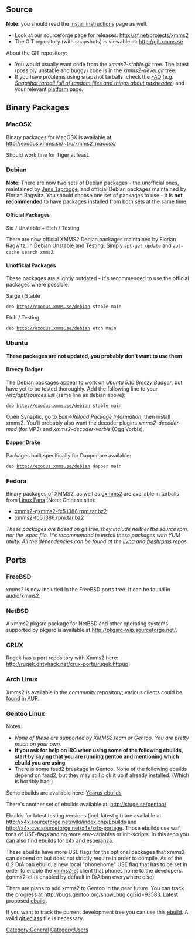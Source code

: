 {{ReleaseStatus}}
== Source ==
'''Note''': you should read the [[Install instructions]] page as well.
* Look at our sourceforge page for releases: http://sf.net/projects/xmms2
* The GIT repository (with snapshots) is viewable at: http://git.xmms.se

About the GIT repository:
* You would usually want code from the ''xmms2-stable.git'' tree. The latest (possibly unstable and buggy) code is in the ''xmms2-devel.git'' tree.
* If you have problems using snapshot tarballs, check the [[FAQ]] (e.g. ''[[FAQ#Snapshot_tarball_full_of_random_files_and_things_about_.27paxheader.27 | Snapshot tarball full of random files and things about paxheader]]'') and your relevant [[:Category:Platforms | platform]] page.

== Binary Packages ==

=== MacOSX ===

Binary packages for MacOSX is available at http://exodus.xmms.se/~tru/xmms2_macosx/

Should work fine for Tiger at least.

=== Debian ===
'''Note''': There are now two sets of Debian packages - the unofficial ones, maintained by [[Jens Taprogge]], and official Debian packages maintained by Florian Ragwitz. You should choose one set of packages to use - it is '''not recommended''' to have packages installed from both sets at the same time.

==== Official Packages ====
; Sid / Unstable + Etch / Testing
There are now official XMMS2 Debian packages maintained by Florian Ragwitz, in Debian Unstable and Testing. Simply <code>apt-get update</code> and <code>apt-cache search xmms2</code>.

==== Unofficial Packages ====
These packages are slightly outdated - it's recommended to use the official packages where possible.
; Sarge / Stable
 deb http://exodus.xmms.se/debian stable main

; Etch / Testing
 deb http://exodus.xmms.se/debian etch main

=== Ubuntu ===

'''These packages are not updated, you probably don't want to use them'''

==== Breezy Badger ====
The Debian packages appear to work on ''Ubuntu 5.10 Breezy Badger'', but have yet to be tested thoroughly.
Add the following line to your ''/etc/apt/sources.list'' (same line as debian above):
 deb http://exodus.xmms.se/debian stable main

Open Synaptic, go to ''Edit->Reload Package Information'', then install xmms2.  You'll probably also want the decoder plugins ''xmms2-decoder-mad'' (for MP3) and ''xmms2-decoder-vorbis'' (Ogg Vorbis).

==== Dapper Drake ====
Packages built specifically for Dapper are available:
 deb http://exodus.xmms.se/debian dapper main

=== Fedora ===

Binary packages of XMMS2, as well as [[Client:gxmms2 | gxmms2]] are available in tarballs from [http://www.linuxfans.org Linux Fans] (Note: Chinese site):

* [http://www.linuxfans.org/nuke/modules.php?name=Site_Downloads&op=mydown&did=4288 xmms2-gxmms2-fc5.i386.rpm.tar.bz2]
* [http://www.linuxfans.org/nuke/modules.php?name=Site_Downloads&op=mydown&did=4587 xmms2-fc6.i386.rpm.tar.bz2]

''These packages are based on git tree, they include neither the source rpm, nor the .spec file. It's recommended to install these packages with YUM utility. All the dependencies can be found at the [http://rpm.livna.org/ livna] and [http://freshrpms.net/ freshrpms] repos.''

== Ports ==

=== FreeBSD ===
xmms2 is now included in the FreeBSD ports tree. It can be found in audio/xmms2.

=== NetBSD ===
A xmms2 pkgsrc package for NetBSD and other operating systems supported by pkgsrc is available at http://pkgsrc-wip.sourceforge.net/.

=== CRUX ===
Rugek has a port repository with Xmms2 here: http://rugek.dirtyhack.net/crux-ports/rugek.httpup

=== Arch Linux ===
Xmms2 is available in the ''community'' repository; various clients could be [http://aur.archlinux.org/packages.php?K=xmms2 found] in AUR.

=== Gentoo Linux ===

;Notes:
* ''None of these are supported by XMMS2 team or Gentoo. You are pretty much on your own.''
* '''If you ask for help on IRC when using some of the following ebuilds, start by saying that you are running gentoo and mentioning which ebuild you are using'''
* There is some faad2 breakage in Gentoo. None of the following ebuilds depend on faad2, but they may still pick it up if already installed. (Which is horribly bad.)

Some ebuilds are available here: [http://www.zugaina.org/gentoo/media-sound.html.en Ycarus ebuilds]

There's another set of ebuilds available at: http://stuge.se/gentoo/

Ebuilds for latest testing versions (incl. latest git) are available at http://x4x.sourceforge.net/wiki/index.php/Ebuilds and http://x4x.cvs.sourceforge.net/x4x/x4x-portage. Those ebuilds use waf, tons of USE-flags and no more env-variables or init-scripts. In this repo you can also find ebuilds for x4x and esperanza.

These ebuilds have more USE flags for the optional packages that xmms2 can depend on but does not strictly require in order to compile. As of the 0.2 DrAlban ebuild,  a new local "phonehome" USE flag that has to be set in order to enable the [[ET|xmms2-et]] client that phones home to the developers. (xmms2-et is enabled by default in DrAlban everywhere else)

There are plans to add xmms2 to Gentoo in the near future. You can track the progress at http://bugs.gentoo.org/show_bug.cgi?id=93583.
Latest proposed [http://bugs.gentoo.org/attachment.cgi?id=98304 ebuild].

If you want to track the current development tree you can use this [http://bugs.xmms2.xmms.se/file_download.php?file_id=394&type=bug ebuild].
A valid [http://dev.gentoo.org/~ferdy/overlay/eclass/git.eclass git.eclass] file is necessary.


[[Category:General]]
[[Category:Users]]